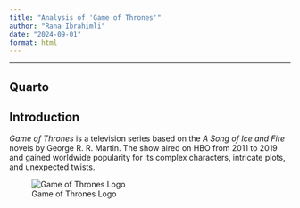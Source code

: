 ```yaml
---
title: "Analysis of 'Game of Thrones'"
author: "Rana Ibrahimli"
date: "2024-09-01"
format: html
---
```


---

## Quarto

## Introduction

*Game of Thrones* is a television series based on the *A Song of Ice and Fire* novels by George R. R. Martin. The show aired on HBO from 2011 to 2019 and gained worldwide popularity for its complex characters, intricate plots, and unexpected twists.


![Game of Thrones Logo](game-of-thrones-emblem-3cawu9q97t4vfyw3.jpg)

